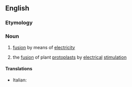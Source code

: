 ==English==

===Etymology===
{{prefix|en|electro|fusion}}

===Noun===
{{en-noun|-}}

# [[fusion]] by means of [[electricity]]
# {{lb|en|biology}} the [[fusion]] of plant [[protoplast]]s by [[electrical]] [[stimulation]]

====Translations====
* Italian: {{t+|it|elettrofusione|f}}